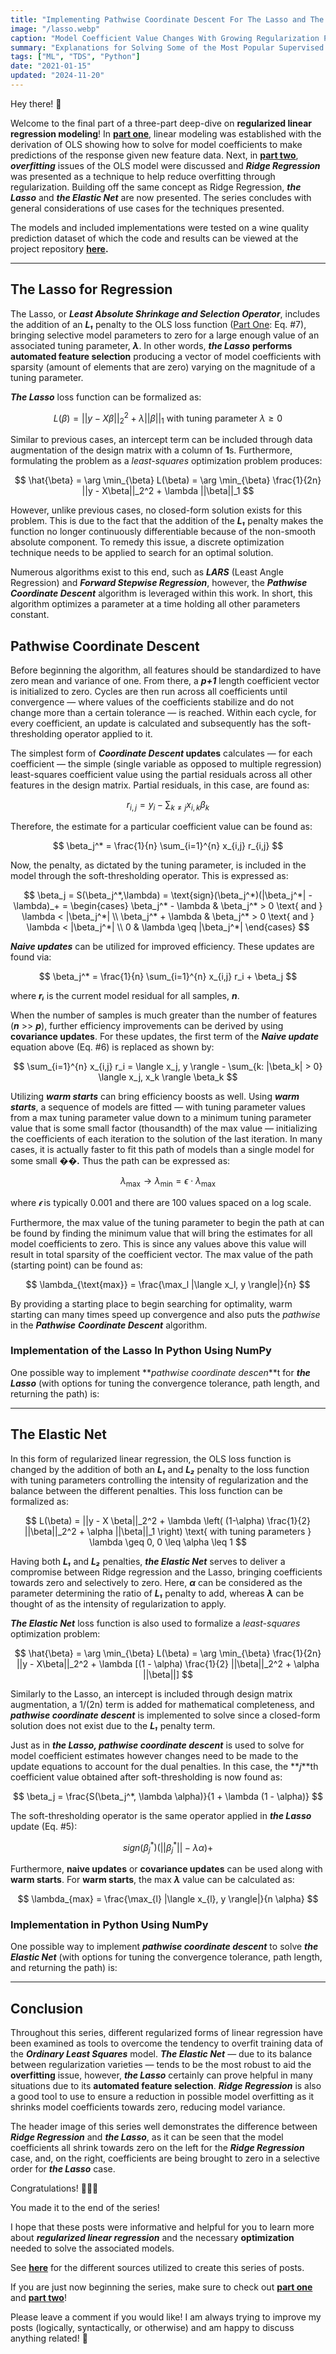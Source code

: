 ```yaml
---
title: "Implementing Pathwise Coordinate Descent For The Lasso and The Elastic Net In Python Using NumPy"
image: "/lasso.webp"
caption: "Model Coefficient Value Changes With Growing Regularization Penalty Values (Image by author)"
summary: "Explanations for Solving Some of the Most Popular Supervised Learning Algorithms"
tags: ["ML", "TDS", "Python"]
date: "2021-01-15"
updated: "2024-11-20"
---
```


Hey there! 👋

Welcome to the final part of a three-part deep-dive on **regularized linear regression modeling**! In [**part one**](/blog/regularized-linear-regression-models-pt1), linear modeling was established with the derivation of OLS showing how to solve for model coefficients to make predictions of the response given new feature data. Next, in [**part two**](/blog/regularized-linear-regression-models-pt2), **_overfitting_** issues of the OLS model were discussed and **_Ridge Regression_** was presented as a technique to help reduce overfitting through regularization. Building off the same concept as Ridge Regression, **_the Lasso_** and **_the Elastic Net_** are now presented. The series concludes with general considerations of use cases for the techniques presented.

The models and included implementations were tested on a wine quality prediction dataset of which the code and results can be viewed at the project repository [**here**](http://github.com/wyattowalsh/regularized-linear-regression-deep-dive)**.**

---

## The Lasso for Regression

The Lasso, or **_Least Absolute Shrinkage and Selection Operator_**, includes the addition of an **_L₁_** penalty to the OLS loss function ([Part One](https://towardsdatascience.com/regularized-linear-regression-models-57bbdce90a8c): Eq. #7), bringing selective model parameters to zero for a large enough value of an associated tuning parameter, **_λ_**. In other words, **_the Lasso_** **performs automated feature selection** producing a vector of model coefficients with sparsity (amount of elements that are zero) varying on the magnitude of a tuning parameter.

**_The Lasso_** loss function can be formalized as:

$$L(\beta) = ||y - X \beta||_2^2 + \lambda ||\beta||_1 \text{ with tuning parameter } \lambda \ge 0$$

Similar to previous cases, an intercept term can be included through data augmentation of the design matrix with a column of **1**s. Furthermore, formulating the problem as a _least-squares_ optimization problem produces:

$$
\hat{\beta} = \arg \min_{\beta} L(\beta) = \arg \min_{\beta} \frac{1}{2n} ||y - X\beta||_2^2 + \lambda ||\beta||_1
$$

However, unlike previous cases, no closed-form solution exists for this problem. This is due to the fact that the addition of the **_L₁_** penalty makes the function no longer continuously differentiable because of the non-smooth absolute component. To remedy this issue, a discrete optimization technique needs to be applied to search for an optimal solution.

Numerous algorithms exist to this end, such as **_LARS_** (Least Angle Regression) and **_Forward Stepwise Regression_**, however, the **_Pathwise Coordinate Descent_** algorithm is leveraged within this work. In short, this algorithm optimizes a parameter at a time holding all other parameters constant.

## Pathwise Coordinate Descent

Before beginning the algorithm, all features should be standardized to have zero mean and variance of one. From there, a **_p+1_** length coefficient vector is initialized to zero. Cycles are then run across all coefficients until convergence — where values of the coefficients stabilize and do not change more than a certain tolerance — is reached. Within each cycle, for every coefficient, an update is calculated and subsequently has the soft-thresholding operator applied to it.

The simplest form of **_Coordinate Descent_ updates** calculates — for each coefficient — the simple (single variable as opposed to multiple regression) least-squares coefficient value using the partial residuals across all other features in the design matrix. Partial residuals, in this case, are found as:

$$
r_{i,j} = y_i - \sum_{k \ne j} x_{i,k} \beta_k
$$

Therefore, the estimate for a particular coefficient value can be found as:

$$
\beta_j^* = \frac{1}{n} \sum_{i=1}^{n} x_{i,j} r_{i,j}
$$

Now, the penalty, as dictated by the tuning parameter, is included in the model through the soft-thresholding operator. This is expressed as:

$$
\beta_j = S(\beta_j^*,\lambda) = \text{sign}(\beta_j^*)(|\beta_j^*| - \lambda)_+ = \begin{cases}
\beta_j^* - \lambda & \beta_j^* > 0 \text{ and } \lambda < |\beta_j^*| \\
\beta_j^* + \lambda & \beta_j^* > 0 \text{ and } \lambda < |\beta_j^*| \\
0 & \lambda \geq |\beta_j^*|
\end{cases}
$$

**_Naive updates_** can be utilized for improved efficiency. These updates are found via:

$$
\beta_j^* = \frac{1}{n} \sum_{i=1}^{n} x_{i,j} r_i + \beta_j
$$

where **_rᵢ_** is the current model residual for all samples, **_n_**.

When the number of samples is much greater than the number of features (**_n_** >> **_p_**), further efficiency improvements can be derived by using **covariance updates**. For these updates, the first term of the **_Naive update_** equation above (Eq. #6) is replaced as shown by:

$$
\sum_{i=1}^{n} x_{i,j} r_i = \langle x_j, y \rangle - \sum_{k: |\beta_k| > 0} \langle x_j, x_k \rangle \beta_k
$$

Utilizing **_warm starts_** can bring efficiency boosts as well. Using **_warm starts_**, a sequence of models are fitted — with tuning parameter values from a max tuning parameter value down to a minimum tuning parameter value that is some small factor (thousandth) of the max value — initializing the coefficients of each iteration to the solution of the last iteration. In many cases, it is actually faster to fit this path of models than a single model for some small **_��._** Thus the path can be expressed as:

$$
\lambda_\text{max} \to \lambda_\text{min} = \epsilon \cdot \lambda_\text{max}
$$

where **_𝜖_** is typically 0.001 and there are 100 values spaced on a log scale.

Furthermore, the max value of the tuning parameter to begin the path at can be found by finding the minimum value that will bring the estimates for all model coefficients to zero. This is since any values above this value will result in total sparsity of the coefficient vector. The max value of the path (starting point) can be found as:

$$
\lambda_{\text{max}} = \frac{\max_l |\langle x_l, y \rangle|}{n}
$$

By providing a starting place to begin searching for optimality, warm starting can many times speed up convergence and also puts the _pathwise_ in the **_Pathwise_** **_Coordinate Descent_** algorithm.

### Implementation of the Lasso In Python Using NumPy

One possible way to implement **_pathwise coordinate descen_**t for **_the Lasso_** (with options for tuning the convergence tolerance, path length, and returning the path) is:

<Gist url="https://gist.github.com/wyattowalsh/6a95b1c9ad6118b196336cffd5de4f72" />

---

## The Elastic Net

In this form of regularized linear regression, the OLS loss function is changed by the addition of both an **_L₁_** and **_L₂_** penalty to the loss function with tuning parameters controlling the intensity of regularization and the balance between the different penalties. This loss function can be formalized as:

$$
L(\beta) = ||y - X \beta||_2^2 + \lambda \left( (1-\alpha) \frac{1}{2} ||\beta||_2^2 + \alpha ||\beta||_1 \right) \text{ with tuning parameters } \lambda \geq 0, 0 \leq \alpha \leq 1
$$

Having both **_L₁_** and **_L₂_** penalties, **_the Elastic Net_** serves to deliver a compromise between Ridge regression and the Lasso, bringing coefficients towards zero and selectively to zero. Here, **_α_** can be considered as the parameter determining the ratio of **_L₁_** penalty to add, whereas **_λ_** can be thought of as the intensity of regularization to apply.

**_The Elastic Net_** loss function is also used to formalize a _least-squares_ optimization problem:

$$
\hat{\beta} = \arg \min_{\beta} L(\beta) = \arg \min_{\beta} \frac{1}{2n} ||y - X\beta||_2^2 + \lambda [(1 - \alpha) \frac{1}{2} ||\beta||_2^2 + \alpha ||\beta||]
$$

Similarly to the Lasso, an intercept is included through design matrix augmentation, a 1/(2n) term is added for mathematical completeness, and **_pathwise coordinate descent_** is implemented to solve since a closed-form solution does not exist due to the **_L₁_** penalty term.

Just as in **_the Lasso, pathwise coordinate descent_** is used to solve for model coefficient estimates however changes need to be made to the update equations to account for the dual penalties. In this case, the **_j_**th coefficient value obtained after soft-thresholding is now found as:

$$
\beta_j = \frac{S(\beta_j^*, \lambda \alpha)}{1 + \lambda (1 - \alpha)}
$$

The soft-thresholding operator is the same operator applied in **_the Lasso_** update (Eq. #5):

$$
sign(\beta_j^*)(||\beta_j^*|| - \lambda\alpha) + 
$$

Furthermore, **naive updates** or **covariance updates** can be used along with **warm starts**. For **warm starts**, the max **_λ_** value can be calculated as:

$$
\lambda_{max} = \frac{\max_{l} |\langle x_{l}, y \rangle|}{n \alpha}
$$

### Implementation in Python Using NumPy

One possible way to implement **_pathwise coordinate descent_** to solve **_the Elastic Net_** (with options for tuning the convergence tolerance, path length, and returning the path) is:

<Gist url="https://gist.github.com/wyattowalsh/3bfb1a924007f19a7191a17b6c4e52a0" />

---

## Conclusion

Throughout this series, different regularized forms of linear regression have been examined as tools to overcome the tendency to overfit training data of the **_Ordinary Least Squares_** model. **_The Elastic Net_** — due to its balance between regularization varieties — tends to be the most robust to aid the **overfitting** issue, however, **_the Lasso_** certainly can prove helpful in many situations due to its **automated feature selection**. **_Ridge Regression_** is also a good tool to use to ensure a reduction in possible model overfitting as it shrinks model coefficients towards zero, reducing model variance.

The header image of this series well demonstrates the difference between **_Ridge Regression_** and **_the Lasso_**, as it can be seen that the model coefficients all shrink towards zero on the left for the **_Ridge Regression_** case, and, on the right, coefficients are being brought to zero in a selective order for **_the Lasso_** case.

Congratulations! 🎉🎊🥳

You made it to the end of the series!

I hope that these posts were informative and helpful for you to learn more about **_regularized linear regression_** and the necessary **optimization** needed to solve the associated models.

See [**here**](https://github.com/wyattowalsh/regularized-linear-regression-deep-dive/blob/master/SOURCES.md) for the different sources utilized to create this series of posts.

If you are just now beginning the series, make sure to check out [**part one**](/blog/regularized-linear-regression-models-pt1) and [**part two**](/blog/regularized-linear-regression-models-pt2)!

Please leave a comment if you would like! I am always trying to improve my posts (logically, syntactically, or otherwise) and am happy to discuss anything related! 👋